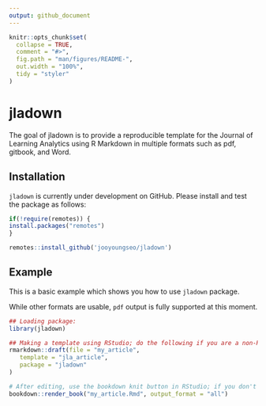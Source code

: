 ```yaml
---
output: github_document
---
```


<!-- README.md is generated from README.Rmd. Please edit that file -->

```r
knitr::opts_chunk$set(
  collapse = TRUE,
  comment = "#>",
  fig.path = "man/figures/README-",
  out.width = "100%",
  tidy = "styler"
)
```

# jladown

<!-- badges: start -->
<!-- badges: end -->

The goal of jladown is to provide a reproducible template for the Journal of Learning Analytics using R Markdown in multiple formats such as pdf, gitbook, and Word.

## Installation

`jladown` is currently under development on GitHub. Please install and test the package as follows:

```r
if(!require(remotes)) {
install.packages("remotes")
}

remotes::install_github('jooyoungseo/jladown')
```

## Example

This is a basic example which shows you how to use `jladown` package.

While other formats are usable, `pdf` output is fully supported at this moment.

```r
## Loading package:
library(jladown)

## Making a template using RStudio; do the following if you are a non-RStudio user:
rmarkdown::draft(file = "my_article", 
   template = "jla_article", 
   package = "jladown"
)

# After editing, use the bookdown knit button in RStudio; if you don't use RStudio, do the following in your R console:
bookdown::render_book("my_article.Rmd", output_format = "all")
```
